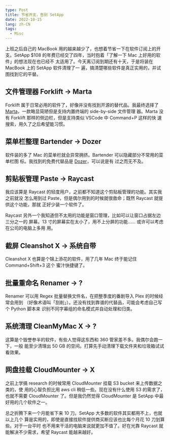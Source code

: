 ```yaml
---
type: Post
title: 节省开支，告别 SetApp
date: 2022-10-15
lang: zh-CN
tags:
  - Misc
---
```


上班之后自己的 MacBook 用的越来越少了，也想着节省一下在软件订阅上的开支。SetApp
$108 的年费已经交了四年，当时抱着「了解一下 Mac 上好用的软件」的想法现在也已经不
太适用了。今天离订阅到期还有十天，于是将装在 MacBook 上的 SetApp 软件清理了一
遍，搞清楚哪些软件是真正实用的，并试图找到它的平替。

## 文件管理器 Forklift → Marta

Forklift 属于日常必用的软件了，好像并没有找到开源的替代品。我最终选择了
[Marta](https://marta.sh/)，一款略显简陋但是支持内置终端的 side-by-side 文件管理
器。Marta 没有 Forklift 那样的侧边栏，但是支持类似 VSCode 中 Command+P 这样的快
速搜索，用久了之后希望能习惯。

## 菜单栏整理 Bartender → Dozer

软件装的多了 Mac 的菜单栏就会异常拥挤。Bartender 可以隐藏部分不常用的菜单栏图
标。我找到的免费代替品是 [Dozer](https://github.com/Mortennn/Dozer)，可以说是有
过之而无不及。

## 剪贴板管理 Paste → Raycast

我应该算是 Raycast 的轻度用户，之前都不知道这个剪贴板管理的功能。其实我之前就没
怎么用到过 Paste，但是偶尔用到的时候就很救命；既然 Raycast 就提供这个功能，那就
正好少装一个软件了。

Raycast 另外一个我知道但不太用的功能是窗口管理，比如可以让窗口占据左边三分之一的
屏幕。13 寸的屏幕实在太小了，用不上分屏的功能…… 或许可以考虑在公司的电脑上多用
用。

## 截屏 Cleanshot X → 系统自带

Cleanshot X 也算是个锦上添花的软件，用了几年 Mac 终于能记住 Command+Shift+3 这个
蜜汁快捷键了。

## 批量重命名 Renamer → ?

Renamer 可以用 Regex 批量替换文件名，在把整季度的番剧导入 Plex 的时候经常会用到
（好像术语叫「刮削」）。还没有找到靠谱的代替品，可能会考虑自己写个 Python 脚本来
识别不同字幕组的命名模式并自动处理和归类。

## 系统清理 CleanMyMac X → ?

这算是个毁誉参半的软件，有些人觉得这东西和 360 管家差不多。我偶尔会跑一下，一般
能至少清理出 50 GB 的空间。打算先手动清理下载文件夹和垃圾箱试试看效果。

## 网盘挂载 CloudMounter → X

之前上学搞 research 的时候常用 CloudMounter 挂载 S3 bucket 来上传数据之类的，使
用的心智负担比用 aws cli 稍低一些。现在没有什么使用 S3 的需求了，也就不需要
CloudMounter 了。但是我仍然觉得 CloudMounter 是 SetApp 中最好用的几个软件之一。

总之折腾下来一个月能省下来 10 刀。SetApp 大多数的软件其实都用不上，也就以上几个
算是实用的，即使是直接找软件提供商买断应该也比每个月花 10 刀划算些。对于一台平时
也不用来干活的电脑来说就更加不值了。好在光靠 Raycast 就能解决不少需求，希望
Raycast 能越来越好。

